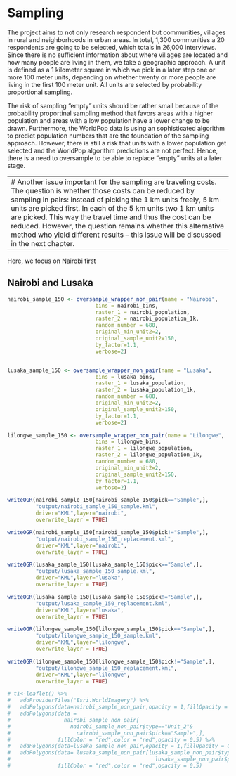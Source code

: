 # Sampling
The project aims to not only research respondent but communities, villages in rural and neighborhoods in urban areas. In total, 1,300 communities a 20 respondents are going to be selected, which totals in 26,000 interviews. Since there is no sufficient information about where villages are located and how many people are living in them, we take a geographic approach. A unit is defined as a 1 kilometer square in which we pick in a later step one or more 100 meter units, depending on whether twenty or more people are living in the first 100 meter unit. All units are selected by probability proportional sampling.  
  
The risk of sampling "empty" units should be rather small because of the probability proportinal sampling method that favors areas with a higher population and areas with a low population have a lower change to be drawn. Furthermore, the WorldPop data is using an sophisticated algorithm to predict population numbers that are the foundation of the sampling approach. However, there is still a risk that units with a lower population get selected and the WorldPop algorithm predictions are not perfect. Hence, there is a need to oversample to be able to replace "empty" units at a later stage.  
  
---
# Another issue important for the sampling are traveling costs. The question is whether those costs can be reduced by sampling in pairs: instead of picking the 1 km units freely, 5 km units are picked first. In each of the 5 km units two 1 km units are picked. This way the travel time and thus the cost can be reduced. However, the question remains whether this alternative method who yield different results -- this issue will be discussed in the next chapter.  
---

Here, we focus on Nairobi first

## Nairobi and Lusaka

```r

nairobi_sample_150 <- oversample_wrapper_non_pair(name = "Nairobi",
                            bins = nairobi_bins,
                            raster_1 = nairobi_population,
                            raster_2 = nairobi_population_1k,
                            random_number = 680,
                            original_min_unit2=2,
                            original_sample_unit2=150,
                            by_factor=1.1,
                            verbose=2)


lusaka_sample_150 <- oversample_wrapper_non_pair(name = "Lusaka",
                            bins = lusaka_bins,
                            raster_1 = lusaka_population,
                            raster_2 = lusaka_population_1k,
                            random_number = 680,
                            original_min_unit2=2,
                            original_sample_unit2=150,
                            by_factor=1.1,
                            verbose=2)

lilongwe_sample_150 <- oversample_wrapper_non_pair(name = "Lilongwe",
                            bins = lilongwe_bins,
                            raster_1 = lilongwe_population,
                            raster_2 = lilongwe_population_1k,
                            random_number = 680,
                            original_min_unit2=2,
                            original_sample_unit2=150,
                            by_factor=1.1,
                            verbose=2)

```

```r

writeOGR(nairobi_sample_150[nairobi_sample_150$pick=="Sample",],
         "output/nairobi_sample_150_sample.kml",
         driver="KML",layer="nairobi",
         overwrite_layer = TRUE)

writeOGR(nairobi_sample_150[nairobi_sample_150$pick!="Sample",],
         "output/nairobi_sample_150_replacement.kml",
         driver="KML",layer="nairobi",
         overwrite_layer = TRUE)

writeOGR(lusaka_sample_150[lusaka_sample_150$pick=="Sample",],
         "output/lusaka_sample_150_sample.kml",
         driver="KML",layer="lusaka",
         overwrite_layer = TRUE)

writeOGR(lusaka_sample_150[lusaka_sample_150$pick!="Sample",],
         "output/lusaka_sample_150_replacement.kml",
         driver="KML",layer="lusaka",
         overwrite_layer = TRUE)

writeOGR(lilongwe_sample_150[lilongwe_sample_150$pick=="Sample",],
         "output/lilongwe_sample_150_sample.kml",
         driver="KML",layer="lilongwe",
         overwrite_layer = TRUE)

writeOGR(lilongwe_sample_150[lilongwe_sample_150$pick!="Sample",],
         "output/lilongwe_sample_150_replacement.kml",
         driver="KML",layer="lilongwe",
         overwrite_layer = TRUE)

# t1<-leaflet() %>%
#   addProviderTiles("Esri.WorldImagery") %>% 
#   addPolygons(data=nairobi_sample_non_pair,opacity = 1,fillOpacity = 0) %>%
#   addPolygons(data = 
#                 nairobi_sample_non_pair[
#                   nairobi_sample_non_pair$type=="Unit_2"&
#                     nairobi_sample_non_pair$pick=="Sample",],
#               fillColor = "red",color = "red",opacity = 0.5) %>% 
#   addPolygons(data=lusaka_sample_non_pair,opacity = 1,fillOpacity = 0) %>%
#   addPolygons(data= lusaka_sample_non_pair[lusaka_sample_non_pair$type=="Unit_2"&
#                                              lusaka_sample_non_pair$pick=="Sample",],
#               fillColor = "red",color = "red",opacity = 0.5) 


```
